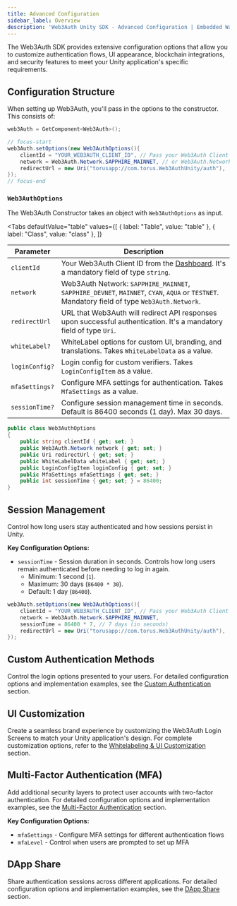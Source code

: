 ```yaml
---
title: Advanced Configuration
sidebar_label: Overview
description: 'Web3Auth Unity SDK - Advanced Configuration | Embedded Wallets'
---
```



The Web3Auth SDK provides extensive configuration options that allow you to customize authentication flows, UI appearance, blockchain integrations, and security features to meet your Unity application's specific requirements.

## Configuration Structure

When setting up Web3Auth, you'll pass in the options to the constructor. This consists of:

```cs
web3Auth = GetComponent<Web3Auth>();

// focus-start
web3Auth.setOptions(new Web3AuthOptions(){
    clientId = "YOUR_WEB3AUTH_CLIENT_ID", // Pass your Web3Auth Client ID, ideally using an environment variable // Get your Client ID from Web3Auth Dashboard
    network = Web3Auth.Network.SAPPHIRE_MAINNET, // or Web3Auth.Network.SAPPHIRE_DEVNET
    redirectUrl = new Uri("torusapp://com.torus.Web3AuthUnity/auth"),
});
// focus-end
```

### `Web3AuthOptions`

The Web3Auth Constructor takes an object with `Web3AuthOptions` as input.

<Tabs
  defaultValue="table"
  values={[
    { label: "Table", value: "table" },
    { label: "Class", value: "class" },
  ]}
>

<TabItem value="table">

| Parameter      | Description                                                                                                                                  |
| -------------- | -------------------------------------------------------------------------------------------------------------------------------------------- |
| `clientId`     | Your Web3Auth Client ID from the [Dashboard](https://dashboard.web3auth.io/). It's a mandatory field of type `string`.                       |
| `network`      | Web3Auth Network: `SAPPHIRE_MAINNET`, `SAPPHIRE_DEVNET`, `MAINNET`, `CYAN`, `AQUA` or `TESTNET`. Mandatory field of type `Web3Auth.Network`. |
| `redirectUrl`  | URL that Web3Auth will redirect API responses upon successful authentication. It's a mandatory field of type `Uri`.                          |
| `whiteLabel?`  | WhiteLabel options for custom UI, branding, and translations. Takes `WhiteLabelData` as a value.                                             |
| `loginConfig?` | Login config for custom verifiers. Takes `LoginConfigItem` as a value.                                                                       |
| `mfaSettings?` | Configure MFA settings for authentication. Takes `MfaSettings` as a value.                                                                   |
| `sessionTime?` | Configure session management time in seconds. Default is 86400 seconds (1 day). Max 30 days.                                                 |

</TabItem>

<TabItem value="class">

```cs
public class Web3AuthOptions
{
    public string clientId { get; set; }
    public Web3Auth.Network network { get; set; }
    public Uri redirectUrl { get; set; }
    public WhiteLabelData whiteLabel { get; set; }
    public LoginConfigItem loginConfig { get; set; }
    public MfaSettings mfaSettings { get; set; }
    public int sessionTime { get; set; } = 86400;
}
```

</TabItem>
</Tabs>

## Session Management

Control how long users stay authenticated and how sessions persist in Unity.

**Key Configuration Options:**

- `sessionTime` - Session duration in seconds. Controls how long users remain authenticated before needing to log in again.
  - Minimum: 1 second (`1`).
  - Maximum: 30 days (`86400 * 30`).
  - Default: 1 day (`86400`).

```cs
web3Auth.setOptions(new Web3AuthOptions(){
    clientId = "YOUR_WEB3AUTH_CLIENT_ID", // Pass your Web3Auth Client ID, ideally using an environment variable
    network = Web3Auth.Network.SAPPHIRE_MAINNET,
    sessionTime = 86400 * 7, // 7 days (in seconds)
    redirectUrl = new Uri("torusapp://com.torus.Web3AuthUnity/auth"),
});
```

## Custom Authentication Methods

Control the login options presented to your users. For detailed configuration options and implementation examples, see the [Custom Authentication](./custom-authentication) section.

## UI Customization

Create a seamless brand experience by customizing the Web3Auth Login Screens to match your Unity application's design. For complete customization options, refer to the [Whitelabeling & UI Customization](./whitelabel) section.

## Multi-Factor Authentication (MFA)

Add additional security layers to protect user accounts with two-factor authentication. For detailed configuration options and implementation examples, see the [Multi-Factor Authentication](./mfa) section.

**Key Configuration Options:**

- `mfaSettings` - Configure MFA settings for different authentication flows
- `mfaLevel` - Control when users are prompted to set up MFA

## DApp Share

Share authentication sessions across different applications. For detailed configuration options and implementation examples, see the [DApp Share](./dapp-share) section.
